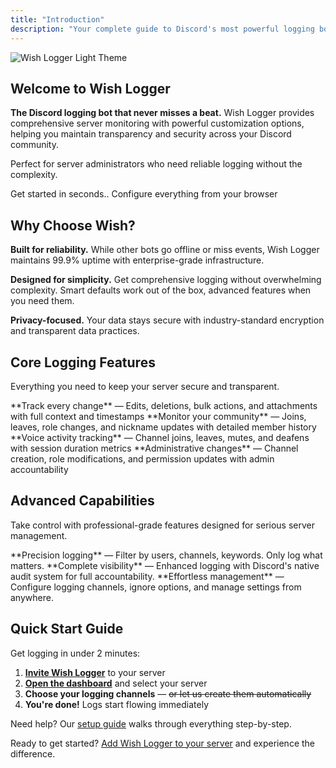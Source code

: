 ```yaml
---
title: "Introduction"
description: "Your complete guide to Discord's most powerful logging bot"
---
```


<img
  className="block dark:hidden"
  src="/images/wishlogger-light.png"
  alt="Wish Logger Light Theme"
/>

## Welcome to Wish Logger

**The Discord logging bot that never misses a beat.** Wish Logger provides comprehensive server monitoring with powerful customization options, helping you maintain transparency and security across your Discord community.

Perfect for server administrators who need reliable logging without the complexity.

<CardGroup cols="2">
  <Card title="Add to Discord" icon="circle-plus" color="#591183" horizontal href="https://discord.com/oauth2/authorize?client_id=1308500301791105044&permissions=8&scope=bot">
    Get started in seconds..
  </Card>
  <Card title="Dashboard" icon="webhook" color="#591183" horizontal href="https://wishlogger.xyz/dashboard">
    Configure everything from your browser
  </Card>
</CardGroup>

## Why Choose Wish?

**Built for reliability.** While other bots go offline or miss events, Wish Logger maintains 99.9% uptime with enterprise-grade infrastructure.

**Designed for simplicity.** Get comprehensive logging without overwhelming complexity. Smart defaults work out of the box, advanced features when you need them.

**Privacy-focused.** Your data stays secure with industry-standard encryption and transparent data practices.

## Core Logging Features

Everything you need to keep your server secure and transparent.

<CardGroup cols="2">
  <Card title="Message Events" icon="message" color="#22c55e">
    **Track every change** — Edits, deletions, bulk actions, and attachments with full context and timestamps
  </Card>
  <Card title="Member Activity" icon="user-check" color="#f59e0b">
    **Monitor your community** — Joins, leaves, role changes, and nickname updates with detailed member history
  </Card>
  <Card title="Voice Channels" icon="volume-off" color="#8b5cf6">
    **Voice activity tracking** — Channel joins, leaves, mutes, and deafens with session duration metrics
  </Card>
  <Card title="Server Management" icon="server" color="#ef4444">
    **Administrative changes** — Channel creation, role modifications, and permission updates with admin accountability
  </Card>
</CardGroup>

## Advanced Capabilities

Take control with professional-grade features designed for serious server management.

<CardGroup cols="3">
  <Card title="Smart Filtering" icon="filter" color="#06b6d4" href="/docs/filters">
    **Precision logging** — Filter by users, channels, keywords. Only log what matters.
  </Card>
  <Card title="Audit Integration" icon="shield-check" color="#10b981" href="/docs/audit">
    **Complete visibility** — Enhanced logging with Discord's native audit system for full accountability.
  </Card>
  <Card title="Web Dashboard" icon="webhook" color="#7c3aed" href="/docs/dashboard">
    **Effortless management** — Configure logging channels, ignore options, and manage settings from anywhere.
  </Card>
</CardGroup>

## Quick Start Guide

Get logging in under 2 minutes:

1. [**Invite Wish Logger**](https://discord.com/oauth2/authorize?client_id=1308500301791105044&permissions=8&scope=bot) to your server
2. [**Open the dashboard**](https://wishlogger.xyz/dashboard) and select your server
3. **Choose your logging channels** — ~~or let us create them automatically~~
4. **You're done\!** Logs start flowing immediately

Need help? Our [setup guide](/general/start) walks through everything step-by-step.

Ready to get started? [Add Wish Logger to your server](https://discord.com/oauth2/authorize?client_id=1308500301791105044&permissions=8&scope=bot) and experience the difference.